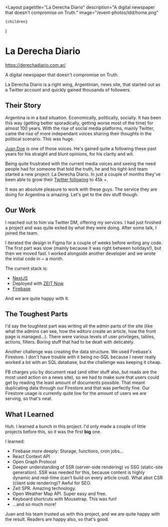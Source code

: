   <Layout
    pagetitle="La Derecha Diario"
    description="A digital newspaper that doesn't compromise on Truth."
    image="/event-photos/ldd/home.png"
  >
    {children}
  </Layout>
)

# La Derecha Diario

https://derechadiario.com.ar/

A digital newspaper that doesn't compromise on Truth.

<screenshot src="/event-photos/ldd/home.png" caption="Dark Mode: ☑️" />

La Derecha Diario is a right wing, Argentinian, news site, that started out as a Twitter account and quickly gained thousands of followers.

## Their Story

Argentina is in a bad situation. Economically, politically, socially. It has been this way (getting better sporadically, getting worse most of the time) for almost 100 years. With the rise of social media platforms, mainly Twitter, came the rise of more independant voices sharing their thoughts in the political scenario. This was huge.

[Juan Doe](https://twitter.com/jdoedoe101101) is one of those voices. He's gained quite a following these past years for his straight and blunt opinions, for his clarity and wit.

Being quite frustrated with the current media voices and seeing the need people had for someone that told the truth, he and his tight-knit team started a new project: La Derecha Diario. In just a couple of months they've been able to grow their [Twitter following](https://twitter.com/laderechadiario) to 45k +.

It was an absolute pleasure to work with these guys. The service they are doing for Argentina is amazing. Let's get to the dev stuff though.

## Our Work

I reached out to him via Twitter DM, offering my services. I had just finished a project and was quite exited by what they were doing. After some talk, I joined the team.

<screenshot
  src="/event-photos/ldd/enter.png"
  caption="Sign in / sign up is a modal. Who wants to go to another page to sign in?"
/>

I iterated the design in Figma for a couple of weeks before writing any code. The first part was slow (mainly because it was right between holidays!), but then we moved fast. I worked alongside another developer and we wrote the initial code in ~ a month.

<screenshot src="/event-photos/ldd/article.png" />

The current stack is:

- [NextJS](https://nextjs.org/)
- Deployed with [ZEIT Now](https://zeit.co/now)
- [Firebase](https://firebase.google.com)

And we are quite happy with it.

## The Toughest Parts

I'd say the toughtest part was writing all the admin parts of the site (like what the admins can see, how the editors create an article, how the front page is managed...). There were various levels of user privileges, tables, actions, filters. Boring stuff that had to be dealt with delicately.

<screenshot
  src="/event-photos/ldd/admin.png"
  caption="Custom table component (that I'll reuse everywhere cause it was lots of work)"
/>

Another challenge was creating the data structure. We used Firebase's Firestore. I don't have trouble with it being no-SQL because I never really worked a lot with an SQL database, but the challenge was keeping it cheap.

FB charges you by document read (and other stuff also, but reads are the most used action on a news site), so we had to make sure that users could get by reading the least amount of documents possible. That meant duplicating data through our Firestore and that was perfectly fine. Our Firestore usage is currently quite low for the amount of users we are serving, so that's neat.

<screenshot src="/event-photos/ldd/section.png" />

## What I Learned

Huh. I learned a bunch in this project. I'd only made a couple of little projects before this, so it was the first <b>big</b> one.

I learned:

- Firebase more deeply: Storage, functions, cron jobs...
- React Context API
- Open Graph Protocol
- Deeper understanding of SSR (server-side rendering) vs SSG (static-site generation). SSR was needed for this, because content is highly dynamic and real-time (can't build on every article crud). What abot CSR (client side rendering)? Awful for SEO.
- Zeit SPR. Amazing technology.
- Open Weather Map API. Super easy and free.
- Keyboard shortcuts with Mousetrap. This was fun!
- ...and so much more!

Juan and his team trusted us with this project, and we are quite happy with the result. Readers are happy also, so that's good.

<tweet src="https://twitter.com/laderechadiario/status/1231354288561147905" />

<footer title="La Derecha Diario" />
